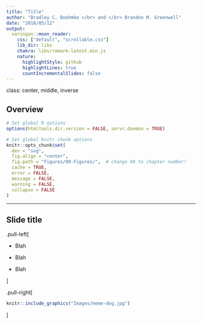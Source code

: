 ```yaml
---
title: "Title"
author: "Bradley C. Boehmke </br> and </br> Brandon M. Greenwell"
date: "2018/05/12"
output:
  xaringan::moon_reader:
    css: ["default", "scrollable.css"]
    lib_dir: libs
    chakra: libs/remark-latest.min.js
    nature:
      highlightStyle: github
      highlightLines: true
      countIncrementalSlides: false
---
```

class: center, middle, inverse

## Overview

```r
# Set global R options
options(htmltools.dir.version = FALSE, servr.daemon = TRUE)

# Set global knitr chunk options
knitr::opts_chunk$set(
  dev = "svg",
  fig.align = "center",
  fig.path = "Figures/00-Figures/",  # change 00 to chapter number!
  cache = TRUE,
  error = FALSE,
  message = FALSE, 
  warning = FALSE, 
  collapse = FALSE 
)
```


---

## Slide title

.pull-left[

* Blah

* Blah

* Blah

]

.pull-right[

```r
knitr::include_graphics("Images/meme-dog.jpg")
```

]



